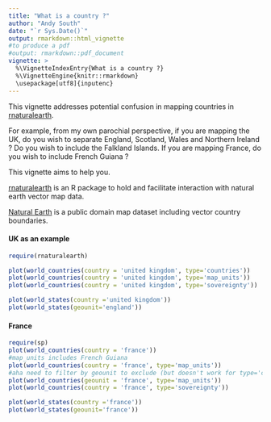 ```yaml
---
title: "What is a country ?"
author: "Andy South"
date: "`r Sys.Date()`"
output: rmarkdown::html_vignette
#to produce a pdf
#output: rmarkdown::pdf_document
vignette: >
  %\VignetteIndexEntry{What is a country ?}
  %\VignetteEngine{knitr::rmarkdown}
  \usepackage[utf8]{inputenc}
---
```


This vignette addresses potential confusion in mapping countries in [rnaturalearth](https://github.com/AndySouth/rnaturalearth).  
    
For example, from my own parochial perspective, if you are mapping the UK, do you wish to separate England, Scotland, Wales and Northern Ireland ? Do you wish to include the Falkland Islands. If you are mapping France, do you wish to include French Guiana ?

This vignette aims to help you.

[rnaturalearth](https://github.com/AndySouth/rnaturalearth) is an R package to hold and facilitate interaction with natural earth vector map data.

[Natural Earth](http://www.naturalearthdata.com/) is a public domain map dataset including vector country boundaries. 



#### UK as an example
```r

require(rnaturalearth)

plot(world_countries(country = 'united kingdom', type='countries'))
plot(world_countries(country = 'united kingdom', type='map_units'))
plot(world_countries(country = 'united kingdom', type='sovereignty'))

plot(world_states(country ='united kingdom'))  
plot(world_states(geounit='england')) 

```

#### France
```r

require(sp)
plot(world_countries(country = 'france'))
#map_units includes French Guiana 
plot(world_countries(country = 'france', type='map_units'))
#aha need to filter by geounit to exclude (but doesn't work for type='countries')
plot(world_countries(geounit = 'france', type='map_units'))
plot(world_countries(country = 'france', type='sovereignty'))

plot(world_states(country ='france'))  
plot(world_states(geounit='france')) 


```


